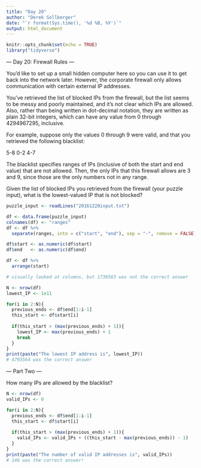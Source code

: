 ```yaml
---
title: "Day 20"
author: "Derek Sollberger"
date: "`r format(Sys.time(), '%d %B, %Y')`"
output: html_document
---
```


```r
knitr::opts_chunk$set(echo = TRUE)
library("tidyverse")
```

--- Day 20: Firewall Rules ---

You'd like to set up a small hidden computer here so you can use it to get back into the network later. However, the corporate firewall only allows communication with certain external IP addresses.

You've retrieved the list of blocked IPs from the firewall, but the list seems to be messy and poorly maintained, and it's not clear which IPs are allowed. Also, rather than being written in dot-decimal notation, they are written as plain 32-bit integers, which can have any value from 0 through 4294967295, inclusive.

For example, suppose only the values 0 through 9 were valid, and that you retrieved the following blacklist:

5-8
0-2
4-7

The blacklist specifies ranges of IPs (inclusive of both the start and end value) that are not allowed. Then, the only IPs that this firewall allows are 3 and 9, since those are the only numbers not in any range.

Given the list of blocked IPs you retrieved from the firewall (your puzzle input), what is the lowest-valued IP that is not blocked?

```r
puzzle_input <- readLines("20161220input.txt")
```

```r
df <- data.frame(puzzle_input)
colnames(df) <- "ranges"
df <- df %>%
  separate(ranges, into = c("start", "end"), sep = "-", remove = FALSE) 

df$start <- as.numeric(df$start)
df$end   <- as.numeric(df$end)

df <- df %>%
  arrange(start)

# visually looked at columns, but 1730563 was not the correct answer
```

```r
N <- nrow(df)
lowest_IP <- 1e11

for(i in 2:N){
  previous_ends <- df$end[1:i-1]
  this_start <- df$start[i]
  
  if(this_start > (max(previous_ends) + 1)){
    lowest_IP <- max(previous_ends) + 1
    break
  }
}
print(paste("The lowest IP address is", lowest_IP))
# 4793564 was the correct answer
```

--- Part Two ---

How many IPs are allowed by the blacklist?

```r
N <- nrow(df)
valid_IPs <- 0

for(i in 2:N){
  previous_ends <- df$end[1:i-1]
  this_start <- df$start[i]
  
  if(this_start > (max(previous_ends) + 1)){
    valid_IPs <- valid_IPs + ((this_start - max(previous_ends)) - 1)
  }
}
print(paste("The number of valid IP addresses is", valid_IPs))
# 146 was the correct answer!
```